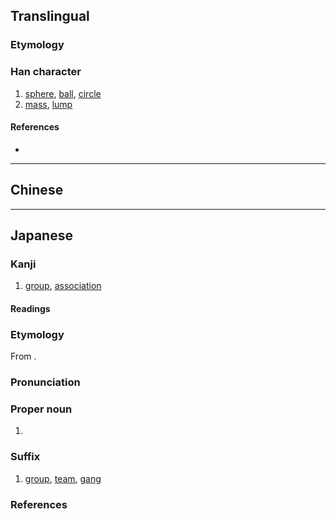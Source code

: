{{also|團|团}}
{{character info}}
==Translingual==
{{Han simplified forms|團|団|团}}

===Etymology===
{{Han simp|團|f=專|t=寸}}

===Han character===
{{Han char|rn=31|rad=囗|as=03|sn=6|four=|canj=WDI|ids=⿴囗寸}}

# [[sphere]], [[ball]], [[circle]]
# [[mass]], [[lump]]

====References====
* {{Han ref|kx=0217.061|dkj=04703|dj=0444.090|hdz=10711.081|uh=56E3|ud=22243}}

----

==Chinese==
{{zh-see|團|v}}

----

==Japanese==
{{ja-kanji forms|団|團}}

===Kanji===
{{ja-kanji|grade=5|rs=囗03|kyu=團}}

# [[group]], [[association]]

====Readings====
{{ja-readings
|goon=だん
|kanon=たん
|toon=とん
|kun=かたまり-, まる-い
|nanori=あつ, まろ
}}

===Etymology===
{{ja-kanjitab|だん|yomi=o}}

From {{der|ja|ltc|sort=たん'|-}} {{ltc-l|團}}.

===Pronunciation===
{{ja-pron|yomi=goon|だん|acc=1|acc_ref=DJR}}

===Proper noun===
{{ja-pos|proper|だん}}

# {{surname|ja|sort=だん|A=a|nodot=1}}

===Suffix===
{{ja-pos|suffix|だん|kyu=團}}

# [[group]], [[team]], [[gang]]
#: {{ja-usex|銀%河%'''団'''|ぎん%が%'''だん'''|a [[galaxy cluster|galaxy '''cluster''']]}}
#: {{ja-usex|ロケット'''団'''|^ロケット-'''だん'''|{{w|Team Rocket|'''Team''' Rocket}}}}
#: {{ja-usex|CLAMP 学%園 探%偵'''団'''|^クランプ ^がく%えん ^たん%てい'''だん'''|{{w|Clamp School Detectives|Clamp Academy Detective'''s'''}}}}

===References===
<references/>